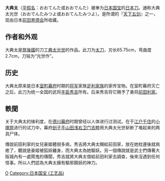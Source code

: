 {{Unreferenced |time=2011-12-01T07:36:07+00:00 }}
'''大典太'''（[[平假名|平假名]]：おおてんた或おおでんた）被奉为[[日本|日本]][[国宝|国宝]]的[[日本刀|日本刀]]。通称大典太光世（おおでんたみつよ或おおてんたみつよ）。是所谓的『[[天下五剑|天下五剑]]』之一，现由日本[[前田育德会|前田育德会]]所收藏。

==作者和外观==
大典太是[[筑後國|筑後國]]的刀工[[典太光世|典太光世]]的作品。此刀为[[太刀|太刀]]，刃长65.75cm，弯曲度2.7cm，刀铭为“光世作”。

==历史==
大典太原来是日本[[室町幕府|室町幕府]]时期的[[征夷大将军|将军]]家族[[足利家族|足利家族]]的家传宝物。在室町幕府灭亡之后，此刀为统一全国的武将[[丰臣秀吉|丰臣秀吉]]所有。后来秀吉将它赐予了勇将[[前田利家|前田利家]]。

==軼聞==
关于大典太的锋利度，在[[德川幕府|德川幕府]]时期曾经以人体进行过测试。在于[[江户|江户]][[千住|千住]]的[[小塚原|小塚原]]进行的试刀中，幕府[[刽子手|刽子手]][[山田浅右卫门吉睦|山田浅右卫门吉睦]]用大典太光世斩断了堆起来的两具尸体。

傳說前田利家的女兒豪姬體弱多病，秀吉將大典太賜給前田家，放在她枕邊後就病癒了，聽說是豪姬被狐妖纏身，而大典太為她驅妖。另一個傳說就是武士們傳著大阪城內有一處鬧鬼的傳聞，秀吉就將大典太借給前田利家去調查，後來沒遇到任何怪事。所以人們認為大典太擁有驅邪鎮妖的神力。

[[Category:日本刀|O]]
[[Category:日本国宝_(工艺品)|Category:日本国宝 (工艺品)]]